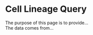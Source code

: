 # Cell Lineage Query {#sec-cell-lineage-query}
  
The purpose of this page is to provide...  
The data comes from...  
